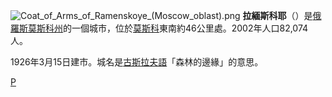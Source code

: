 {{coord|55|34|N|38|14|E|display=title}}
[[File:Coat_of_Arms_of_Ramenskoye_(Moscow_oblast).png|right]]
'''拉緬斯科耶'''（{{lang-ru|Ра́менское}}）是[[俄羅斯|俄羅斯]][[莫斯科州|莫斯科州]]的一個城市，位於[[莫斯科|莫斯科]]東南約46公里處。2002年人口82,074人。

1926年3月15日建市。城名是[[古斯拉夫語|古斯拉夫語]]「森林的邊緣」的意思。

{{Russia-geo-stub}}
{{Cities and towns in Moscow Oblast}}
{{Authority control}}
[[Category:莫斯科州城市|Р]]